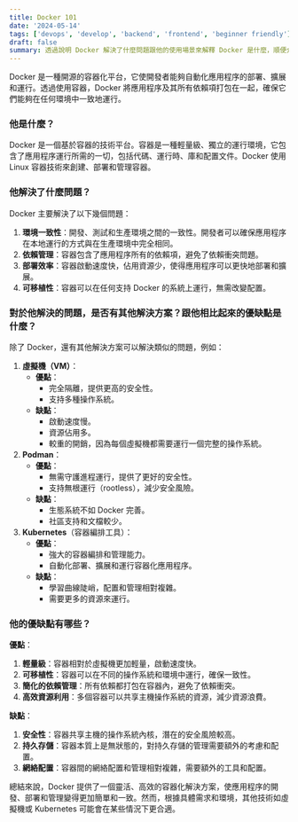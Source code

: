 ```yaml
---
title: Docker 101
date: '2024-05-14'
tags: ['devops', 'develop', 'backend', 'frontend', 'beginner friendly']
draft: false
summary: 透過說明 Docker 解決了什麼問題跟他的使用場景來解釋 Docker 是什麼，順便介紹跟 Docker 相對的解決方案們
---
```


Docker 是一種開源的容器化平台，它使開發者能夠自動化應用程序的部署、擴展和運行。透過使用容器，Docker 將應用程序及其所有依賴項打包在一起，確保它們能夠在任何環境中一致地運行。

### **他是什麼？**

Docker 是一個基於容器的技術平台。容器是一種輕量級、獨立的運行環境，它包含了應用程序運行所需的一切，包括代碼、運行時、庫和配置文件。Docker 使用 Linux 容器技術來創建、部署和管理容器。

### **他解決了什麼問題？**

Docker 主要解決了以下幾個問題：

1. **環境一致性**：開發、測試和生產環境之間的一致性。開發者可以確保應用程序在本地運行的方式與在生產環境中完全相同。
2. **依賴管理**：容器包含了應用程序所有的依賴項，避免了依賴衝突問題。
3. **部署效率**：容器啟動速度快，佔用資源少，使得應用程序可以更快地部署和擴展。
4. **可移植性**：容器可以在任何支持 Docker 的系統上運行，無需改變配置。

### **對於他解決的問題，是否有其他解決方案？跟他相比起來的優缺點是什麼？**

除了 Docker，還有其他解決方案可以解決類似的問題，例如：

1. **虛擬機（VM）**：
   - **優點**：
     - 完全隔離，提供更高的安全性。
     - 支持多種操作系統。
   - **缺點**：
     - 啟動速度慢。
     - 資源佔用多。
     - 較重的開銷，因為每個虛擬機都需要運行一個完整的操作系統。
2. **Podman**：
   - **優點**：
     - 無需守護進程運行，提供了更好的安全性。
     - 支持無根運行（rootless），減少安全風險。
   - **缺點**：
     - 生態系統不如 Docker 完善。
     - 社區支持和文檔較少。
3. **Kubernetes**（容器編排工具）：
   - **優點**：
     - 強大的容器編排和管理能力。
     - 自動化部署、擴展和運行容器化應用程序。
   - **缺點**：
     - 學習曲線陡峭，配置和管理相對複雜。
     - 需要更多的資源來運行。

### **他的優缺點有哪些？**

**優點**：

1. **輕量級**：容器相對於虛擬機更加輕量，啟動速度快。
2. **可移植性**：容器可以在不同的操作系統和環境中運行，確保一致性。
3. **簡化的依賴管理**：所有依賴都打包在容器內，避免了依賴衝突。
4. **高效資源利用**：多個容器可以共享主機操作系統的資源，減少資源浪費。

**缺點**：

1. **安全性**：容器共享主機的操作系統內核，潛在的安全風險較高。
2. **持久存儲**：容器本質上是無狀態的，對持久存儲的管理需要額外的考慮和配置。
3. **網絡配置**：容器間的網絡配置和管理相對複雜，需要額外的工具和配置。

總結來說，Docker 提供了一個靈活、高效的容器化解決方案，使應用程序的開發、部署和管理變得更加簡單和一致。然而，根據具體需求和環境，其他技術如虛擬機或 Kubernetes 可能會在某些情況下更合適。
